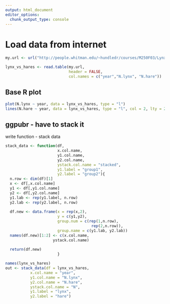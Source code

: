 ```yaml
---
output: html_document
editor_options: 
  chunk_output_type: console
---
```

# Load data from internet

```r
my.url <- url("http://people.whitman.edu/~hundledr/courses/M250F03/LynxHare.txt")
```


```r
lynx_vs_hares <- read.table(my.url,
                            header = FALSE,
                            col.names = c("year","N.lynx", "N.hare"))

```

## Base R plot

```r
plot(N.lynx ~ year, data = lynx_vs_hares, type = "l")
lines(N.hare ~ year, data = lynx_vs_hares, type = "l", col = 2, lty = 2)
```


## ggpubr - have to stack it

write function - stack data

```r
stack_data <- function(df, 
                       x.col.name,
                       y1.col.name, 
                       y2.col.name, 
                       ystack.col.name = "stacked",
                       y1.label = "group1",
                       y2.label = "group2"){
  n.row <- dim(df)[1]
  x <- df[,x.col.name]
  y1 <- df[,y1.col.name]
  y2 <- df[,y2.col.name]
  y1.lab <- rep(y1.label, n.row)
  y2.lab <- rep(y2.label, n.row)
  
  df.new <- data.frame(x = rep(x,2),
                       y = c(y1,y2),
                       group.num = c(rep(1,n.row),
                                      rep(2,n.row)),
                       group.name = c(y1.lab, y2.lab))
  names(df.new)[1:2] <- c(x.col.name,
                     ystack.col.name)
  
  return(df.new)
                       }
```


```r
names(lynx_vs_hares)
out <- stack_data(df = lynx_vs_hares,
           x.col.name = "year",
           y1.col.name = "N.lynx",
           y2.col.name = "N.hare",
           ystack.col.name = "N",
           y1.label = "lynx",
           y2.label = "hare")
```


